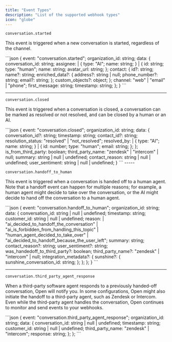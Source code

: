 ```yaml
---
title: "Event Types"
description: "List of the supported webhook types"
icon: "globe"
---
```


`conversation.started`

This event is triggered when a new conversation is started, regardless of the channel.

<Accordion title="Sample Payload">
```json
{
    event: "conversation.started";
    organization_id: string;
    data: {
        conversation_id: string;
        assignee:
        | {
            type: "AI";
            name: string;
        }
        | {
            id: string;
            type: "human";
            name: string;
            avatar_url: string;
        };
        contact: {
            id?: string;
            name?: string;
            enriched_data?: {
                address?: string | null;
                phone_number?: string;
                email?: string;
            };
            custom_objects?: object;
        };
        channel: "web" | "email" | "phone";
        first_message: string;
        timestamp: string;
    };
}
```
</Accordion>

---

`conversation.closed`

This event is triggered when a conversation is closed, a conversation can be marked as resolved or not resolved, and can be closed by a human or an AI.

<Accordion title="Sample Payload">
```json
{
    event: "conversation.closed";
    organization_id: string;
    data: {
        conversation_id?: string;
        timestamp: string;
        contact_id?: string;
        resolution_status: "resolved" | "not_resolved";
        resolved_by:
        | {
            type: "AI";
            name: string;
        }
        | {
            id: number;
            type: "human";
            email: string;
        };
    };
    is_from_third_party: boolean;
    third_party_name: "zendesk" | "intercom" | null;
    summary: string | null | undefined;
    contact_reason: string | null | undefined;
    user_sentiment: string | null | undefined;
}
```
</Accordion>
-----

`conversation.handoff_to_human`

This event is triggered when a conversation is handed off to a human agent. Note that a handoff event can happen for multiple reasons; for example, a human agent might decide to take over the conversation, or the AI might decide to hand off the conversation to a human agent.

<Accordion title="Sample Payload">
```json
{
    event: "conversation.handoff_to_human";
    organization_id: string;
    data: {
        conversation_id: string | null | undefined;
        timestamp: string;
        customer_id: string | null | undefined;
        reason:
        | "ai_decided_to_handoff_the_conversation" 
        | "ai_is_forbidden_from_handling_this_topic" 
        | "human_agent_decided_to_take_over" 
        | "ai_decided_to_handoff_because_the_user_left";
        summary: string;
        contact_reason?: string;
        user_sentiment?: string;
        was_handedoff_to_third_party?: boolean;
        third_party_name?: "zendesk" | "intercom" | null;
        integration_metadata?: {
           sunshine?: {
             sunshine_conversation_id: string;
           };
        };
    };
}
```
</Accordion>

---

`conversation.third_party_agent_response`

When a third-party software agent responds to a previously handed-off conversation, Open will notify you. In some configurations, Open might also initiate the handoff to a third-party agent, such as Zendesk or Intercom. Even while the third-party agent handles the conversation, Open continues to monitor and send events to your webhooks.

<Accordion title="Sample Payload">
```json
{
    event: "conversation.third_party_agent_response";
    organization_id: string;
    data: {
        conversation_id: string | null | undefined;
        timestamp: string;
        customer_id: string | null | undefined;
        third_party_name: "zendesk" | "intercom";
        response: string;
    };
};
```
</Accordion>
